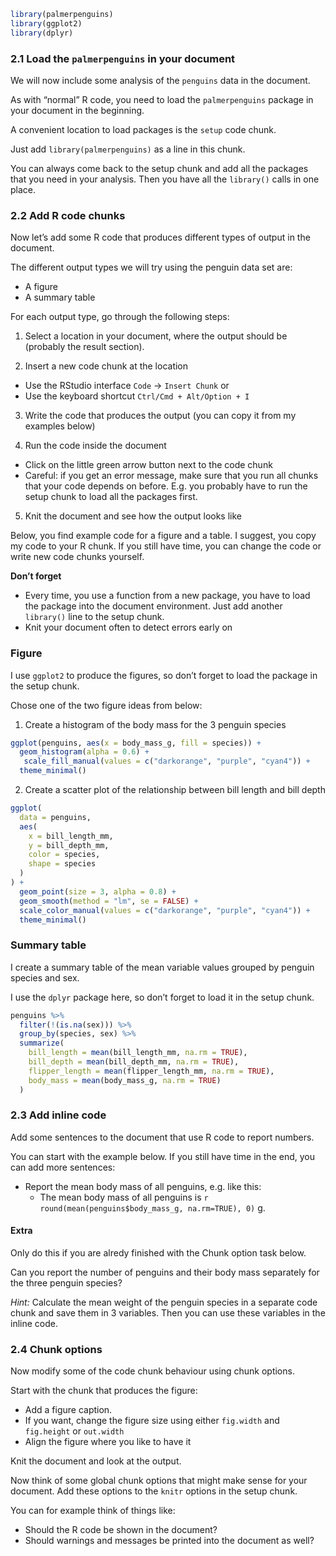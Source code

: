 ```r
library(palmerpenguins)
library(ggplot2)
library(dplyr)
```

### 2.1 Load the `palmerpenguins` in your document

We will now include some analysis of the `penguins` data in the document.

As with "normal" R code, you need to load the `palmerpenguins` package in your 
document in the beginning.

A convenient location to load packages is the `setup` code chunk.

Just add `library(palmerpenguins)` as a line in this chunk.

You can always come back to the setup chunk and add all the packages that you need in 
your analysis. Then you have all the `library()` calls in one place.

### 2.2 Add R code chunks

Now let's add some R code that produces different types of output in the document.

The different output types we will try using the penguin data set are:

- A figure
- A summary table

For each output type, go through the following steps:

1. Select a location in your document, where the output should be (probably the result section).

2. Insert a new code chunk at the location
  - Use the RStudio interface `Code` -> `Insert Chunk` or
  - Use the keyboard shortcut `Ctrl/Cmd + Alt/Option + I`

3. Write the code that produces the output (you can copy it from my examples below)

4. Run the code inside the document 
  - Click on the little green arrow button next to the code chunk
  - Careful: if you get an error message, make sure that you run all chunks that your code depends on before. E.g. you probably have to run the setup chunk to load all the packages first.

5. Knit the document and see how the output looks like

Below, you find example code for a figure and a table. I suggest, 
you copy my code to your R chunk. If you still have time, you can change the code 
or write new code chunks yourself.

**Don't forget**

- Every time, you use a function from a new package, you have to load the package into
the document environment. Just add another `library()` line to the setup chunk.
- Knit your document often to detect errors early on

::::: {.panelset}

::: {.panel}

### Figure

I use `ggplot2` to produce the figures, so don't forget to load the package in the setup
chunk.

Chose one of the two figure ideas from below:

1. Create a histogram of the body mass for the 3 penguin species

```r
ggplot(penguins, aes(x = body_mass_g, fill = species)) +
  geom_histogram(alpha = 0.6) +
   scale_fill_manual(values = c("darkorange", "purple", "cyan4")) +
  theme_minimal()
```

2. Create a scatter plot of the relationship between bill length and bill depth

```r
ggplot(
  data = penguins,
  aes(
    x = bill_length_mm,
    y = bill_depth_mm,
    color = species,
    shape = species
  )
) +
  geom_point(size = 3, alpha = 0.8) +
  geom_smooth(method = "lm", se = FALSE) +
  scale_color_manual(values = c("darkorange", "purple", "cyan4")) +
  theme_minimal()
```

:::

::: {.panel}

### Summary table

I create a summary table of the mean variable values grouped
by penguin species and sex. 

I use the `dplyr` package here, so don't forget to load it in the setup chunk.

```r
penguins %>% 
  filter(!(is.na(sex))) %>% 
  group_by(species, sex) %>% 
  summarize(
    bill_length = mean(bill_length_mm, na.rm = TRUE),
    bill_depth = mean(bill_depth_mm, na.rm = TRUE),
    flipper_length = mean(flipper_length_mm, na.rm = TRUE),
    body_mass = mean(body_mass_g, na.rm = TRUE)
  )
```
:::

:::::

### 2.3 Add inline code

Add some sentences to the document that use R code to report numbers.

You can start with the example below. If you still have time in the end, you can add more sentences:

- Report the mean body mass of all penguins, e.g. like this:
  - The mean body mass of all penguins is `r round(mean(penguins$body_mass_g, na.rm=TRUE), 0)` g.

#### Extra

Only do this if you are alredy finished with the Chunk option task below.

Can you report the number of penguins and their body mass separately for the three 
penguin species?

*Hint:* Calculate the mean weight of the penguin species in a separate code chunk and 
save them in 3 variables. Then you can use these variables in the inline code.

### 2.4 Chunk options

Now modify some of the code chunk behaviour using chunk options.

Start with the chunk that produces the figure:

- Add a figure caption.
- If you want, change the figure size using either `fig.width` and `fig.height` or `out.width`
- Align the figure where you like to have it

Knit the document and look at the output.

Now think of some global chunk options that might make sense for your document. 
Add these options to the `knitr` options in the setup chunk.

You can for example think of things like:

- Should the R code be shown in the document?
- Should warnings and messages be printed into the document as well?